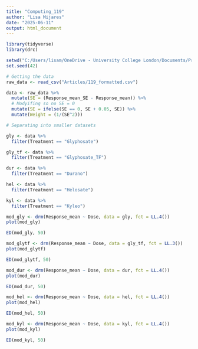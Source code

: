 ```yaml
---
title: "Computing_119"
author: "Lisa Mijares"
date: "2025-06-11"
output: html_document
---
```



```r
library(tidyverse)
library(drc)
```


```r
setwd("C:/Users/lisam/OneDrive - University College London/Documents/Project/4_Full_text")
set.seed(42)
```

```r
# Getting the data 
raw_data <- read_csv("Articles/119_formatted.csv")

data <- raw_data %>%
  mutate(SE = (Response_mean_SE - Response_mean)) %>%
  # Modyifing so no SE = 0 
  mutate(SE = ifelse(SE == 0, SE + 0.05, SE)) %>%
  mutate(Weight = (1/(SE^2)))
```


```r
# Separating into smaller datasets

gly <- data %>%
  filter(Treatment == "Glyphosate")

gly_tf <- data %>%
  filter(Treatment == "Glyphosate_TF")

dur <- data %>%
  filter(Treatment == "Durano")

hel <- data %>%
  filter(Treatment == "Helosate")

kyl <- data %>%
  filter(Treatment == "Kyleo")
```


```r

mod_gly <- drm(Response_mean ~ Dose, data = gly, fct = LL.4())
plot(mod_gly)

ED(mod_gly, 50)
```

```r

mod_glytf <- drm(Response_mean ~ Dose, data = gly_tf, fct = LL.3())
plot(mod_glytf)

ED(mod_glytf, 50)
```

```r
mod_dur <- drm(Response_mean ~ Dose, data = dur, fct = LL.4())
plot(mod_dur)

ED(mod_dur, 50)
```

```r

mod_hel <- drm(Response_mean ~ Dose, data = hel, fct = LL.4())
plot(mod_hel)

ED(mod_hel, 50)
```

```r

mod_kyl <- drm(Response_mean ~ Dose, data = kyl, fct = LL.4())
plot(mod_kyl)

ED(mod_kyl, 50)
```